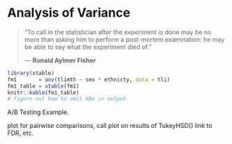 # Analysis of Variance

> "To call in the statistician after the experiment is done may be no more than asking him to perform a post-mortem examination: he may be able to say what the experiment died of."
>
> --- **Ronald Aylmer Fisher**


```r
library(xtable)
fm1       = aov(tlimth ~ sex * ethnicty, data = tli)
fm1_table = xtable(fm1)
knitr::kable(fm1_table)
# figure out how to omit NAs in output
```

A/B Testing Example.

plot for pairwise comparisons, call plot on results of TukeyHSD()
link to FDR, etc.